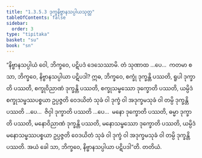```yaml
---
title: "1.3.5.3 ဒုက္ခနိဗ္ဗာနသပ္ပါယသုတ္တ"
tableOfContents: false
sidebar:
  order: 3
type: "tipitaka"
basket: "su"
book: "sn"
---
```



<DynamicBreadcrumb />

<Division number="148" book="sn" e="ch" v="18" p="301">

<Paragraph number="814" book="sn">
“နိဗ္ဗာနသပ္ပါယံ ဝေါ, ဘိက္ခဝေ, ပဋိပဒံ ဒေသေဿာမိ. တံ သုဏာထ …ပေ…  ကတမာ စ သာ, ဘိက္ခဝေ, နိဗ္ဗာနသပ္ပါယာ ပဋိပဒါ? ဣဓ, ဘိက္ခဝေ, စက္ခုံ ဒုက္ခန္တိ ပဿတိ, ရူပါ ဒုက္ခာတိ ပဿတိ, စက္ခုဝိညာဏံ ဒုက္ခန္တိ ပဿတိ, စက္ခုသမ္ဖဿော ဒုက္ခောတိ ပဿတိ, ယမ္ပိဒံ စက္ခုသမ္ဖဿပစ္စယာ ဥပ္ပဇ္ဇတိ ဝေဒယိတံ သုခံ ဝါ ဒုက္ခံ ဝါ အဒုက္ခမသုခံ ဝါ တမ္ပိ ဒုက္ခန္တိ ပဿတိ …ပေ…  ဇိဝှါ ဒုက္ခာတိ ပဿတိ …ပေ…  မနော ဒုက္ခောတိ ပဿတိ, ဓမ္မာ ဒုက္ခာတိ ပဿတိ, မနောဝိညာဏံ ဒုက္ခန္တိ ပဿတိ, မနောသမ္ဖဿော ဒုက္ခောတိ ပဿတိ, ယမ္ပိဒံ မနောသမ္ဖဿပစ္စယာ ဥပ္ပဇ္ဇတိ ဝေဒယိတံ သုခံ ဝါ ဒုက္ခံ ဝါ အဒုက္ခမသုခံ ဝါ တမ္ပိ ဒုက္ခန္တိ ပဿတိ. အယံ ခေါ သာ, ဘိက္ခဝေ, နိဗ္ဗာနသပ္ပါယာ ပဋိပဒါ”တိ.

</Paragraph>
</Division>

<Paragraph number="815" type="center" book="sn">
တတိယံ.
</Paragraph>